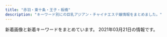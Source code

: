 ```yaml
---
title: "赤羽・東十条・王子・板橋"
description: "キーワード別にの巨乳アジアン・チャイナエステ嬢情報をまとめました。"
---
```


新着画像と新着キーワードをまとめています。
2021年03月21日の情報です。

<DmmAffiliateIns />
<KeywordTable
  shops={
    [
    {
        "url": "http://shanshan-esthe.com/",
        "img_links": [
            "http://shanshan-esthe.com/img/sta14.jpg",
            "http://shanshan-esthe.com/img/sta0.jpg",
            "http://shanshan-esthe.com/img/st14.jpg",
            "http://shanshan-esthe.com/img/no.png",
            "http://shanshan-esthe.com/img/st16.jpg"
        ],
        "station": "JR\u6771\u5341\u6761\u99c5\u5317\u53e3",
        "keywords": {
            "86": 2,
            "D": 2
        },
        "name": "\u9999\u9999"
    },
    {
        "keywords": {
            "D": 23,
            "88": 8,
            "85": 4,
            "86": 11
        },
        "img_links": [
            "https://yumego.tyo.cm/images/tit_staff02.png",
            "https://yumego.tyo.cm/images/tit_staff01.png",
            "https://yumego.tyo.cm/photos/sites/83/2020/12/2020120108205582.jpg",
            "https://yumego.tyo.cm/images/img_tel.png",
            "https://yumego.tyo.cm/photos/sites/83/2020/12/2020120802122165.jpg",
            "https://yumego.tyo.cm/photos/sites/83/2020/12/2020120610415359.jpg",
            "https://yumego.tyo.cm/images/sp_top.jpg",
            "https://yumego.tyo.cm/photos/sites/83/2020/12/2020120802122351.jpg",
            "https://yumego.tyo.cm/images/sp_tit_new.png",
            "https://yumego.tyo.cm/images/tit_twitter.png",
            "https://yumego.tyo.cm/photos/sites/83/2020/12/2020120108205393.jpg",
            "https://yumego.tyo.cm/photos/sites/83/2020/12/2020120610415197.jpg",
            "https://yumego.tyo.cm/photos/sites/83/2020/12/2020120610415227.jpg",
            "https://yumego.tyo.cm/images/room2.jpg",
            "https://yumego.tyo.cm/images/sp_tit_staff01.png",
            "https://yumego.tyo.cm/photos/sites/83/2021/02/2021020212253138.jpg",
            "https://yumego.tyo.cm/images/sp_tit_staff02.png",
            "https://yumego.tyo.cm/images/maining.jpg",
            "https://yumego.tyo.cm/images/room1.jpg",
            "https://yumego.tyo.cm/photos/sites/83/2020/12/2020120108205259.jpg",
            "https://yumego.tyo.cm/images/top.jpg",
            "https://yumego.tyo.cm/images/sp_tit_therapist.png",
            "https://yumego.tyo.cm/images/tit_new.png",
            "https://yumego.tyo.cm/images/sp_tit_twitter.png",
            "https://yumego.tyo.cm/images/room4.jpg",
            "https://yumego.tyo.cm/photos/sites/83/2020/12/2020120610415351.jpg",
            "https://yumego.tyo.cm/images/tit_therapist.png",
            "https://yumego.tyo.cm/images/room3.jpg"
        ],
        "url": "https://yumego.tyo.cm/",
        "station": "JR\u5341\u6761\u99c5\u5357\u53e3",
        "name": "\u5922\u3054"
    },
    {
        "name": "Last Paradise \uff5e\u30e9\u30b9\u30c8\u30d1\u30e9\u30c0\u30a4\u30b9\uff5e",
        "keywords": {
            "86": 4,
            "84": 4,
            "90": 2,
            "85": 9
        },
        "img_links": [
            "http://lastpara.net/image/cast/cast_265_1_s.jpg",
            "http://lastpara.net/image/cast/cast_286_1_l.jpg",
            "http://lastpara.net/image/cast/cast_255_1_l.jpg",
            "http://lastpara.net/image/cast/cast_261_1_l.jpg",
            "http://lastpara.net/img/recuit.png",
            "http://lastpara.net/image/cast/cast_263_1_l.jpg",
            "http://lastpara.net/image/cast/cast_286_1_s.jpg",
            "http://lastpara.net/img/event/camp_top_02.jpg",
            "http://lastpara.net/image/cast/cast_263_1_s.jpg",
            "http://lastpara.net/image/cast/cast_287_1_s.jpg",
            "http://lastpara.net/image/cast/cast_256_1_s.jpg",
            "http://lastpara.net/image/cast/cast_287_1_l.jpg",
            "http://lastpara.net/image/cast/cast_259_1_s.jpg",
            "http://lastpara.net/image/cast/cast_256_1_l.jpg",
            "http://lastpara.net/image/cast/cast_262_1_l.jpg",
            "http://lastpara.net/image/cast/cast_259_1_l.jpg",
            "http://lastpara.net/image/cast/cast_265_1_l.jpg",
            "http://lastpara.net/img/news-ttl.jpg"
        ],
        "url": "http://lastpara.net/",
        "station": "JR\u8d64\u7fbd\u99c5\u5357\u53e3"
    },
    {
        "name": "\u685c\u306e\u604b",
        "url": "http://www.crossu.xyz/",
        "station": "JR\u738b\u5b50\u99c5\u5317\u53e3",
        "keywords": {
            "\u30bb\u30af\u30b7\u30fc": 5
        },
        "img_links": [
            "http://www.crossu.xyz/templets/default/picture/staff_t.jpg",
            "http://www.crossu.xyz/uploads/180620/1-1P62010193X63.jpg",
            "http://www.crossu.xyz/uploads/181211/1-1Q2111433162D.jpg",
            "http://www.crossu.xyz/templets/default/picture/interior_t.jpg",
            "http://www.crossu.xyz/uploads/180620/1-1P62010154K00.png",
            "http://www.crossu.xyz/templets/default/picture/rec1.png",
            "http://www.crossu.xyz/uploads/200528/1-20052Q52142229.jpg",
            "http://www.crossu.xyz/uploads/190924/1-1Z9241056212J.jpg",
            "http://www.crossu.xyz/uploads/allimg/180620/1-1P6201013133b.jpg",
            "http://www.crossu.xyz/templets/default/picture/head.jpg",
            "http://www.crossu.xyz/uploads/191119/1-19111915043V27.jpg",
            "http://www.crossu.xyz/uploads/191129/1-19112914393CK.jpg",
            "http://www.crossu.xyz/templets/default/picture/news.jpg",
            "http://www.crossu.xyz/uploads/180621/1-1P621101232H4.jpg"
        ]
    },
    {
        "station": "JR\u8d64\u7fbd\u99c5\u6771\u53e3",
        "img_links": [
            "http://ka-en.work/sp/img/pc.jpg",
            "http://ka-en.work/img/head.jpg",
            "http://ka-en.work/sp/img/acc1.jpg",
            "http://ka-en.work/img/botton5.jpg",
            "http://ka-en.work/sp/img/kanban.jpg",
            "http://ka-en.work/img/st3.jpg",
            "http://ka-en.work/img/fla-2.jpg",
            "http://ka-en.work/img/botton3.jpg",
            "http://ka-en.work/img/s10.jpg",
            "http://ka-en.work/img/s7.jpg",
            "http://ka-en.work/sp/img/p-10.jpg",
            "http://ka-en.work/img/botton6.jpg",
            "http://ka-en.work/img/fla-1.jpg",
            "http://ka-en.work/img/foot.jpg",
            "http://ka-en.work/img/acc4.jpg",
            "http://ka-en.work/sp/img/info.jpg",
            "http://ka-en.work/img/s3.jpg",
            "http://ka-en.work/img/st6.jpg",
            "http://ka-en.work/img/s6.jpg",
            "http://ka-en.work/sp/img/acc3.jpg",
            "http://ka-en.work/img/mo.png",
            "http://ka-en.work/sp/img/t-t.jpg",
            "http://ka-en.work/img/st7.jpg",
            "http://ka-en.work/img/acc2.jpg",
            "http://ka-en.work/img/st10.jpg",
            "http://ka-en.work/sp/img/cam.jpg",
            "http://ka-en.work/sp/img/st9.jpg",
            "http://ka-en.work/img/st2.jpg",
            "http://ka-en.work/sp/img/tel.jpg",
            "http://ka-en.work/sp/img/time.jpg",
            "http://ka-en.work/img/st1.jpg",
            "http://ka-en.work/sp/img/p-6.jpg",
            "http://ka-en.work/sp/img/t-o.jpg",
            "http://ka-en.work/sp/img/sys.jpg",
            "http://ka-en.work/sp/img/t-a.jpg",
            "http://ka-en.work/sp/img/botton.jpg",
            "http://ka-en.work/img/kanban.jpg",
            "http://ka-en.work/sp/img/t-r.jpg",
            "http://ka-en.work/sp/img/pic.jpg",
            "http://ka-en.work/img/acc1.jpg",
            "http://ka-en.work/sp/img/acc5.jpg",
            "http://ka-en.work/img/acc3.jpg",
            "http://ka-en.work/sp/img/st1.jpg",
            "http://ka-en.work/sp/img/st3.jpg",
            "http://ka-en.work/img/acc5.jpg",
            "http://ka-en.work/img/st4.jpg",
            "http://ka-en.work/sp/img/st7.jpg",
            "http://ka-en.work/sp/img/st2.jpg",
            "http://ka-en.work/sp/img/st4.jpg",
            "http://ka-en.work/sp/img/tit.jpg",
            "http://ka-en.work/sp/img/p-9.jpg",
            "http://ka-en.work/img/botton4.jpg",
            "http://ka-en.work/img/s4.jpg",
            "http://ka-en.work/img/st9.jpg",
            "http://ka-en.work/sp/img/st6.jpg",
            "http://ka-en.work/img/botton2.jpg",
            "http://ka-en.work/sp/img/t-s.jpg",
            "http://ka-en.work/sp/img/st10.jpg",
            "http://ka-en.work/sp/img/add.jpg",
            "http://ka-en.work/sp/img/acc2.jpg",
            "http://ka-en.work/img/st8.jpg",
            "http://ka-en.work/sp/img/acc4.jpg",
            "http://ka-en.work/sp/img/st8.jpg",
            "http://ka-en.work/img/fla-3.jpg",
            "http://ka-en.work/img/s2.jpg",
            "http://ka-en.work/img/botton.jpg",
            "http://ka-en.work/img/s9.jpg"
        ],
        "url": "http://ka-en.work/",
        "name": "\u83ef\u8276",
        "keywords": {
            "87": 1,
            "E": 3,
            "84": 1,
            "C": 17,
            "88": 2,
            "86": 2,
            "D": 5,
            "85": 12
        }
    },
    {
        "url": "http://mens-esthe-hitomebore.com/",
        "name": "\u521d\u604b",
        "keywords": {},
        "img_links": [
            "http://mens-esthe-hitomebore.com/images/hina.png",
            "http://mens-esthe-hitomebore.com/images/photo03.jpg",
            "http://mens-esthe-hitomebore.com/images/totop.png",
            "http://mens-esthe-hitomebore.com/images/sample2.png",
            "http://mens-esthe-hitomebore.com/images/yuki.png",
            "http://mens-esthe-hitomebore.com/images/sample1-1.png"
        ],
        "station": "JR\u8d64\u7fbd\u99c5\u5357\u53e3"
    },
    {
        "keywords": {
            "85": 1,
            "86": 4,
            "87": 2,
            "D": 5,
            "E": 2,
            "C": 8
        },
        "img_links": [
            "https://dream.ests.jp/images/staff_bj3.jpg",
            "https://dream.ests.jp/images/s_pick.png",
            "https://dream.ests.jp/images/line.png",
            "https://dream.ests.jp/photos/sites/12/2021/03/2021031110482744.jpg",
            "https://dream.ests.jp/images/s_therapist.jpg",
            "https://dream.ests.jp/images/1.jpg",
            "https://dream.ests.jp/photos/sites/12/2021/03/2021031110483161.jpg",
            "https://dream.ests.jp/images/top.png",
            "https://dream.ests.jp/images/end.png",
            "https://dream.ests.jp/images/2.jpg",
            "https://dream.ests.jp/images/mobile.jpg",
            "https://dream.ests.jp/photos/sites/12/2021/03/2021031110483021.jpg",
            "https://dream.ests.jp/images/news_bj3.jpg",
            "https://dream.ests.jp/images/new.jpg",
            "https://dream.ests.jp/photos/sites/12/2021/03/2021031110482840.jpg",
            "https://dream.ests.jp/images/s_news.jpg"
        ],
        "station": "JR\u8d64\u7fbd\u99c5\u6771\u53e3",
        "url": "https://dream.ests.jp/",
        "name": "Aroma Dream \uff5e\u30a2\u30ed\u30de\u30c9\u30ea\u30fc\u30e0\uff5e"
    },
    {
        "station": "JR\u6771\u5341\u6761\u99c5\u5317\u53e3",
        "name": "Love Sea",
        "img_links": [
            "https://higashijujo-mensesthe.com/images/camp.jpg",
            "https://higashijujo-mensesthe.com/staff/kimi-l1.jpg",
            "https://higashijujo-mensesthe.com/2019/08/10/kimi-s1.jpg",
            "https://higashijujo-mensesthe.com/2019/08/23/satomi-s1.jpg",
            "https://higashijujo-mensesthe.com/menu/info.png",
            "https://higashijujo-mensesthe.com/staff/satomi-s1.jpg",
            "https://higashijujo-mensesthe.com/icon/line.png",
            "https://higashijujo-mensesthe.com/images/clear.png",
            "https://higashijujo-mensesthe.com/staff/runa-s1.jpg",
            "https://higashijujo-mensesthe.com/room/room-l4.jpg",
            "https://higashijujo-mensesthe.com/staff/lime-l1.jpg",
            "https://higashijujo-mensesthe.com/room/esthe2.jpg",
            "https://higashijujo-mensesthe.com/images/main-sp.jpg",
            "https://higashijujo-mensesthe.com/images/main1.jpg",
            "https://higashijujo-mensesthe.com/staff/kimi-s2.jpg",
            "https://higashijujo-mensesthe.com/button/blog.png",
            "https://higashijujo-mensesthe.com/room/room-l1.jpg",
            "https://higashijujo-mensesthe.com/staff/lime-s1.jpg",
            "https://higashijujo-mensesthe.com/staff/kimi-s1.jpg",
            "https://higashijujo-mensesthe.com/button/home.png",
            "https://higashijujo-mensesthe.com/menu/home.png",
            "https://higashijujo-mensesthe.com/2019/08/22/runa-s1.jpg",
            "https://higashijujo-mensesthe.com/images/footer-l.png",
            "https://higashijujo-mensesthe.com/staff/rika-s1.jpg",
            "https://higashijujo-mensesthe.com/images/qrcode.png",
            "https://higashijujo-mensesthe.com/staff/satomi-l1.jpg",
            "https://higashijujo-mensesthe.com/images/footer-r.png",
            "https://higashijujo-mensesthe.com/button/staff.png",
            "https://higashijujo-mensesthe.com/staff/kimi-l2.jpg",
            "https://higashijujo-mensesthe.com/icon/twitter.png",
            "https://higashijujo-mensesthe.com/2019/10/21/rika-s1.jpg",
            "https://higashijujo-mensesthe.com/menu/blog.png",
            "https://higashijujo-mensesthe.com/icon/facebook.png",
            "https://higashijujo-mensesthe.com/images/header3.png",
            "https://higashijujo-mensesthe.com/room/room-l3.jpg",
            "https://higashijujo-mensesthe.com/2020/02/29/lime-s1.jpg",
            "https://higashijujo-mensesthe.com/staff/rika-l1.jpg",
            "https://higashijujo-mensesthe.com/staff/runa-l1.jpg",
            "https://higashijujo-mensesthe.com/images/flower.png",
            "https://higashijujo-mensesthe.com/room/room-l2.jpg",
            "https://higashijujo-mensesthe.com/room/esthe3.jpg",
            "https://higashijujo-mensesthe.com/room/esthe1.jpg",
            "https://higashijujo-mensesthe.com/menu/gallery.png",
            "https://higashijujo-mensesthe.com/menu/friend.png",
            "https://higashijujo-mensesthe.com/icon/yelp.png"
        ],
        "url": "https://higashijujo-mensesthe.com/",
        "keywords": {}
    },
    {
        "station": "\u5c3e\u4e45\u99c5",
        "url": "https://nippori-massage.com/",
        "keywords": {},
        "img_links": [
            "https://nippori-massage.com/images/header3.png",
            "https://nippori-massage.com/images/main-sp.jpg",
            "https://nippori-massage.com/images/main1.jpg",
            "https://nippori-massage.com/icon/facebook.png",
            "https://nippori-massage.com/footer/footer-tel.png",
            "https://scdn.line-apps.com/n/line_add_friends/btn/ja.png",
            "https://nippori-massage.com/line/line-qr.png",
            "https://nippori-massage.com/staff/nana-l1.jpg",
            "https://nippori-massage.com/staff/nana-s1.jpg",
            "https://nippori-massage.com/images/esthe2.jpg",
            "https://nippori-massage.com/images/line_friend.png",
            "https://nippori-massage.com/room/room-l4.jpg",
            "https://nippori-massage.com/staff/yui-l1.jpg",
            "https://nippori-massage.com//icon/facebook.png",
            "https://nippori-massage.com/footer/footer-staff.png",
            "https://nippori-massage.com/images/clear.png",
            "https://nippori-massage.com/icon/yelp.png",
            "https://nippori-massage.com/staff/yui-s1.jpg",
            "https://nippori-massage.com/icon/line.png",
            "https://nippori-massage.com/line/10min-coupon.png",
            "https://nippori-massage.com/room/room-l2.jpg",
            "https://nippori-massage.com/room/room-l1.jpg",
            "https://nippori-massage.com/images/esthe4.jpg",
            "https://nippori-massage.com/images/qrcode.png",
            "https://nippori-massage.com/images/esthe1.jpg",
            "https://nippori-massage.com/room/room-l3.jpg",
            "https://nippori-massage.com/images/obi.jpg",
            "https://nippori-massage.com/footer/footer-line.png",
            "https://nippori-massage.com/icon/twitter.png",
            "https://nippori-massage.com/images/esthe3.jpg",
            "https://nippori-massage.com/staff/aya-s1.jpg",
            "https://nippori-massage.com/staff/aya-l1.jpg"
        ],
        "name": "\u56de\u697d\u82d1"
    },
    {
        "station": "JR\u8d64\u7fbd\u99c5\u6771\u53e3",
        "name": "\u5fc3\u697d",
        "img_links": [
            "https://www.sinraku.work/images/menu/interior.png",
            "https://www.sinraku.work/img/rina1.jpg",
            "https://www.sinraku.work/images/menu/staff.png",
            "https://www.sinraku.work/img/koko1.jpg",
            "https://www.sinraku.work/images/news.jpg",
            "https://www.sinraku.work/images/int1.jpg",
            "https://www.sinraku.work/staff/koko.jpg",
            "https://www.sinraku.work/img/miho1.jpg",
            "https://www.sinraku.work/img/rina2.jpg",
            "https://www.sinraku.work/images/tg.png",
            "https://www.sinraku.work/img/kai2.jpg",
            "https://www.sinraku.work/images/staff_t.jpg",
            "https://www.sinraku.work/images/int2.png",
            "https://www.sinraku.work/images/interior_t.jpg",
            "https://www.sinraku.work/images/tel.png",
            "https://www.sinraku.work/img/koko2.jpg",
            "https://www.sinraku.work/staff/miho.jpg",
            "https://www.sinraku.work/img/miho2.jpg",
            "https://www.sinraku.work/images/rec.jpg",
            "https://www.sinraku.work/staff/rina.jpg",
            "https://www.sinraku.work/img/kai1.jpg",
            "https://www.sinraku.work/images/time.jpg",
            "https://www.sinraku.work/staff/kai.jpg",
            "https://www.sinraku.work/images/menu/top.png",
            "https://www.sinraku.work/images/sys.png"
        ],
        "keywords": {},
        "url": "https://www.sinraku.work/"
    },
    {
        "station": "JR\u8d64\u7fbd\u99c5\u5357\u6539\u672d\u53e3(\u6771)",
        "keywords": {
            "89": 3,
            "87": 3,
            "88": 3,
            "\u30bb\u30af\u30b7\u30fc": 6,
            "98": 1
        },
        "img_links": [
            "http://esthe-japan.work/flower/upload/202004/1588153474.png"
        ],
        "name": "FLOWER",
        "url": "http://esthe-japan.work/flower/"
    },
    {
        "keywords": {},
        "station": "JR\u8d64\u7fbd\u99c5\u5357\u53e3",
        "url": "http://flower.este88.com/",
        "name": "Flower",
        "img_links": [
            "http://flower.este88.com/gals/emi1.jpg",
            "http://flower.este88.com/i/images/access3.jpg",
            "http://flower.este88.com/images/m05.jpg",
            "http://flower.este88.com/gals/yuuna1.jpg",
            "http://flower.este88.com/i/images/access6.jpg",
            "http://flower.este88.com/i/images/access7.jpg",
            "http://flower.este88.com/images/m01.jpg",
            "http://flower.este88.com/i/images/access4.jpg",
            "http://flower.este88.com/images/m03.jpg",
            "http://flower.este88.com/images/m04.jpg",
            "http://flower.este88.com/images/m02.jpg",
            "http://flower.este88.com/images/kp01.jpg",
            "http://flower.este88.com/gals/moe1.jpg",
            "http://flower.este88.com/i/images/access1.jpg",
            "http://flower.este88.com/gals/erika1.jpg",
            "http://flower.este88.com/i/images/access2.jpg",
            "http://flower.este88.com/images/img1.jpg",
            "http://flower.este88.com/gals/haruka1.jpg",
            "http://flower.este88.com/i/images/access5.jpg",
            "http://flower.este88.com/gals/riri1.jpg",
            "http://flower.este88.com/images/dot.png"
        ]
    },
    {
        "keywords": {
            "86": 2,
            "D": 3,
            "89": 1,
            "84": 1,
            "85": 1,
            "C": 1,
            "E": 2,
            "87": 1
        },
        "img_links": [
            "http://www.e-baby.work/img/all/icon2.png",
            "http://www.e-baby.work/img/all/loader.png",
            "http://www.e-baby.work/staff/maya1.jpg",
            "http://www.e-baby.work/staff/yuka1.jpg",
            "http://www.e-baby.work/staff/karen1.jpg",
            "http://www.e-baby.work/staff/haru1.jpg",
            "http://www.e-baby.work/staff/kumi1.jpg",
            "http://www.e-baby.work/staff/rina1.jpg",
            "http://www.e-baby.work/staff/kumic.jpg"
        ],
        "station": "JR\u8d64\u7fbd\u99c5\u6771\u53e3",
        "url": "http://www.e-baby.work/",
        "name": "\u30a2\u30a4\u30ea\u30b9"
    },
    {
        "name": "GOOD TIME",
        "keywords": {
            "C": 2,
            "83": 2,
            "87": 8,
            "D": 8
        },
        "img_links": [
            "http://www.goodtime.iesjp.com/images/m-top03.jpg",
            "http://www.goodtime.iesjp.com/images/m-top-right01.jpg",
            "http://www.goodtime.iesjp.com/files/005.jpg",
            "http://www.goodtime.iesjp.com/photo_news/upimg/20911603de0e3ad912_0.jpg",
            "http://www.goodtime.iesjp.com/photo_news/upimg/1591860540114b630a_0.jpg",
            "http://www.goodtime.iesjp.com/files/001.jpg",
            "http://www.goodtime.iesjp.com/images/m-head.jpg",
            "http://www.goodtime.iesjp.com/images/m-left.jpg",
            "http://www.goodtime.iesjp.com/files/004.jpg",
            "http://www.goodtime.iesjp.com/images/m-right.jpg",
            "http://www.goodtime.iesjp.com/images/m-top-right03.jpg",
            "http://www.goodtime.iesjp.com/images/m-top-right04.jpg",
            "http://www.goodtime.iesjp.com/images/m-top-right02.jpg",
            "http://www.goodtime.iesjp.com/photo_news/upimg/2288060497ed9031e6_0.jpg",
            "http://www.goodtime.iesjp.com/images/top-left01.jpg",
            "http://www.goodtime.iesjp.com/images/m-top02.jpg",
            "http://www.goodtime.iesjp.com/images/m-yejiao.jpg",
            "http://www.goodtime.iesjp.com/photo_news/upimg/529386029caabbb08f_0.jpg",
            "http://www.goodtime.iesjp.com/images/call.png",
            "http://www.goodtime.iesjp.com/photo_news/upimg/39901600bd6533312b_0.jpg",
            "http://www.goodtime.iesjp.com/files/002.jpg",
            "http://www.goodtime.iesjp.com/files/003.jpg",
            "http://www.goodtime.iesjp.com/photo_news/upimg/43415603819cc9fd0d_1.jpg"
        ],
        "station": "\u8d64\u7fbd\u5ca9\u6df5\u99c52\u756a\u51fa\u53e3",
        "url": "http://www.goodtime.iesjp.com/"
    },
    {
        "keywords": {},
        "station": "JR\u8d64\u7fbd\u99c5\u5357\u53e3",
        "url": "http://www.roserelaxation.info/",
        "name": "Only one \uff5e\u30aa\u30f3\u30ea\u30fc\u30ef\u30f3\uff5e",
        "img_links": [
            "http://www.roserelaxation.info/upload/201707/1499300573.jpg",
            "http://www.roserelaxation.info/upload/images/20171214_032900.jpg",
            "http://www.roserelaxation.info/upload/201807/thumb_dis/1531195952.jpg",
            "http://www.roserelaxation.info/upload/201807/thumb_dis/1531195547.jpg",
            "http://www.roserelaxation.info/upload/201801/thumb/1517150493.jpg",
            "http://www.roserelaxation.info/upload/201708/thumb_dis/1502280972.jpg",
            "http://www.roserelaxation.info/upload/202007/1594636246.jpg",
            "http://www.roserelaxation.info/upload/images/20171206_132851.jpg",
            "http://www.roserelaxation.info/upload/202007/thumb_dis/1594636246.jpg",
            "http://www.roserelaxation.info/upload/201801/thumb_dis/1517150493.jpg",
            "http://www.roserelaxation.info/upload/202007/thumb_dis/1594636684.jpg",
            "http://www.roserelaxation.info/upload/201807/thumb/1531195547.jpg",
            "http://www.roserelaxation.info/upload/images/20170706_091357.jpg",
            "http://www.roserelaxation.info/upload/images/20171206_132823.jpg",
            "http://www.roserelaxation.info/upload/201807/thumb_dis/1531197286.jpg",
            "http://www.roserelaxation.info/upload/202008/1598846272.jpg",
            "http://www.roserelaxation.info/upload/201807/thumb/1531195952.jpg",
            "http://www.roserelaxation.info/upload/201807/1531195952.jpg",
            "http://www.roserelaxation.info/upload/images/20171206_133002.jpg",
            "http://www.roserelaxation.info/upload/202007/1594636355.jpg",
            "http://www.roserelaxation.info/upload/201807/1531195547.jpg",
            "http://www.roserelaxation.info/upload/202007/thumb/1594636355.jpg",
            "http://www.roserelaxation.info/upload/201808/thumb_dis/1535596152.jpg",
            "http://www.roserelaxation.info/upload/201712/thumb_dis/1512155748.jpg",
            "http://www.roserelaxation.info/upload/201801/1517150493.jpg",
            "http://www.roserelaxation.info/upload/images/20171206_132919.jpg",
            "http://www.roserelaxation.info/upload/202007/thumb/1594636684.jpg",
            "http://www.roserelaxation.info/upload/202007/1594636684.jpg",
            "http://www.roserelaxation.info/upload/202007/thumb_dis/1594636322.jpg",
            "http://www.roserelaxation.info/upload/201807/1531197286.jpg",
            "http://www.roserelaxation.info/upload/201708/1502280972.jpg",
            "http://www.roserelaxation.info/upload/images/20170525_102731.jpg",
            "http://www.roserelaxation.info/upload/202007/thumb/1594636246.jpg",
            "http://www.roserelaxation.info/upload/images/20170613_104732.jpg",
            "http://www.roserelaxation.info/upload/201712/1512155748.jpg",
            "http://www.roserelaxation.info/upload/201712/thumb/1512155748.jpg",
            "http://www.roserelaxation.info/upload/202007/thumb_dis/1594636355.jpg"
        ]
    },
    {
        "name": "\u7f8e\u5065",
        "url": "http://oji.pink/",
        "station": "JR\u738b\u5b50\u99c5\u5317\u53e3",
        "keywords": {
            "C": 15
        },
        "img_links": [
            "http://oji.pink/images/g2.jpg",
            "http://oji.pink/images/aki.jpg",
            "http://oji.pink/images/r3.jpg",
            "http://oji.pink/images/new1.jpg",
            "http://oji.pink/images/zi_link.png",
            "http://oji.pink/images/g0.jpg",
            "http://oji.pink/images/g1.jpg",
            "http://oji.pink/images/mobile.jpg",
            "http://oji.pink/images/g5.jpg",
            "http://oji.pink/images/r1.jpg",
            "http://oji.pink/images/1.png",
            "http://oji.pink/images/g7.jpg",
            "http://oji.pink/images/r2.jpg",
            "http://oji.pink/images/r4.jpg",
            "http://oji.pink/images/yuki.jpg",
            "http://oji.pink/images/3.png",
            "http://oji.pink/images/zi_staff.png",
            "http://oji.pink/images/top.jpg"
        ]
    },
    {
        "img_links": [],
        "name": "\u3084\u3059\u3089\u304e",
        "station": "JR\u738b\u5b50\u99c5\u5317\u53e3",
        "url": "http://tenpo5.iest.info/",
        "keywords": {}
    },
    {
        "url": "http://kissyourelax.xyz/",
        "img_links": [
            "http://kissyourelax.xyz/uploads/190422/1-1Z422143352a6.jpg",
            "http://kissyourelax.xyz/uploads/190802/1-1ZP20P91YN.jpg",
            "http://kissyourelax.xyz/uploads/190514/1-1Z5140R02A31.jpg",
            "http://kissyourelax.xyz/uploads/191213/1-19121315493M58.jpg",
            "http://kissyourelax.xyz/uploads/190920/1-1Z9200Z645220.jpg",
            "http://kissyourelax.xyz/uploads/200812/1-200Q212540D24.jpg",
            "http://kissyourelax.xyz/uploads/190426/1-1Z4261G229208.jpg",
            "http://kissyourelax.xyz/uploads/200812/1-200Q2125423452.jpg",
            "http://kissyourelax.xyz/uploads/200929/1-200929125H1111.jpg",
            "http://kissyourelax.xyz/img/botton.jpg",
            "http://kissyourelax.xyz/uploads/190422/1-1Z422144244F3.jpg",
            "http://kissyourelax.xyz/uploads/191129/1-191129154603T5.jpg",
            "http://kissyourelax.xyz/uploads/200929/1-200929125F62K.jpg",
            "http://kissyourelax.xyz/uploads/190625/1-1Z625203Q3N2.jpg",
            "http://kissyourelax.xyz/uploads/190712/1-1ZG2111A3147.jpg",
            "http://kissyourelax.xyz/uploads/190625/1-1Z625204313L6.jpg",
            "http://kissyourelax.xyz/img/s0.png",
            "http://kissyourelax.xyz/uploads/191213/1-1912131550052E.jpg",
            "http://kissyourelax.xyz/uploads/190422/1-1Z42214343N22.jpg",
            "http://kissyourelax.xyz/uploads/190712/1-1ZG2111F3448.jpg",
            "http://kissyourelax.xyz/uploads/190802/1-1ZP20P930U4.jpg",
            "http://kissyourelax.xyz/uploads/190426/1-1Z4261G1591I.jpg",
            "http://kissyourelax.xyz/uploads/190426/1-1Z4261G221600.jpg",
            "http://kissyourelax.xyz/uploads/190514/1-1Z5140R044351.jpg"
        ],
        "station": "JR\u8d64\u7fbd\u99c5",
        "keywords": {},
        "name": "Kiss you"
    },
    {
        "station": "JR\u8d64\u7fbd\u99c5\u897f\u53e3",
        "keywords": {
            "87": 6,
            "E": 6,
            "86": 8,
            "D": 10,
            "C": 15,
            "85": 2
        },
        "img_links": [
            "http://www.cocosia.work/img/bn_howto.jpg",
            "http://www.cocosia.work/img/concept_sp.jpg",
            "http://www.cocosia.work/staff/hina1.jpg",
            "http://www.cocosia.work/staff/mao.jpg",
            "http://www.cocosia.work/staff/hina.jpg",
            "http://www.cocosia.work/staff/mao1.jpg",
            "http://www.cocosia.work/img/i_tel.png",
            "http://www.cocosia.work/img/int2.jpg",
            "http://www.cocosia.work/img/int3.jpg",
            "http://www.cocosia.work/img/bn_contact_sp.jpg",
            "http://www.cocosia.work/staff/rea1.jpg",
            "http://www.cocosia.work/staff/yuyu1.jpg",
            "http://www.cocosia.work/img/concept.jpg",
            "http://www.cocosia.work/img/bn_howto_sp.jpg",
            "http://www.cocosia.work/img/int3_sp.jpg",
            "http://www.cocosia.work/img/int1_sp.jpg",
            "http://www.cocosia.work/img/bn_contact.jpg",
            "http://www.cocosia.work/staff/rea.jpg",
            "http://www.cocosia.work/staff/riya.jpg",
            "http://www.cocosia.work/staff/yuyu.jpg",
            "http://www.cocosia.work/staff/mika.jpg",
            "http://www.cocosia.work/staff/riya1.jpg",
            "http://www.cocosia.work/img/int1.jpg",
            "http://www.cocosia.work/staff/mika1.jpg",
            "http://www.cocosia.work/img/header_info.png",
            "http://www.cocosia.work/img/int2_sp.jpg"
        ],
        "url": "http://www.cocosia.work/",
        "name": "Cocosia \uff5e\u30b3\u30b3\u30b7\u30a2\uff5e"
    },
    {
        "url": "http://www.darling.esjp.info/",
        "name": "Darling \uff5e\u30c0\u30fc\u30ea\u30f3\uff5e",
        "station": "JR\u8d64\u7fbd\u99c5\u5357\u53e3",
        "img_links": [
            "http://www.darling.esjp.info/img/nav-006.png",
            "http://www.darling.esjp.info/img/nav-003.png",
            "http://www.darling.esjp.info/img/nav-005.png",
            "http://www.darling.esjp.info/files/007.jpg",
            "http://www.darling.esjp.info/img/stt.jpg",
            "http://www.darling.esjp.info/files/002.jpg",
            "http://www.darling.esjp.info/img/top01.png",
            "http://www.darling.esjp.info/img/stb.jpg",
            "http://www.darling.esjp.info/files/003.jpg",
            "http://www.darling.esjp.info/img/tel.png",
            "http://www.darling.esjp.info/files/008.jpg",
            "http://www.darling.esjp.info/img/nav-004.png",
            "http://www.darling.esjp.info/img/nav-002.png",
            "http://www.darling.esjp.info/files/001.jpg",
            "http://www.darling.esjp.info/img/nav-001.png"
        ],
        "keywords": {
            "87": 4,
            "D": 5,
            "86": 1
        }
    },
    {
        "img_links": [
            "http://www.l-yuri.work/images/1.png",
            "http://www.l-yuri.work/staff/aki.jpg",
            "http://www.l-yuri.work/img/emi1.jpg",
            "http://www.l-yuri.work/images/2.png",
            "http://www.l-yuri.work/images/s1.png",
            "http://www.l-yuri.work/images/4.png",
            "http://www.l-yuri.work/images/interior_t.jpg",
            "http://www.l-yuri.work/staff/rina.jpg",
            "http://www.l-yuri.work/images/3.png",
            "http://www.l-yuri.work/images/tel.jpg",
            "http://www.l-yuri.work/img/aki1.jpg",
            "http://www.l-yuri.work/staff/emi.jpg",
            "http://www.l-yuri.work/images/news.png",
            "http://www.l-yuri.work/images/mobile.jpg",
            "http://www.l-yuri.work/images/int1.png",
            "http://www.l-yuri.work/images/int2.png",
            "http://www.l-yuri.work/images/head.jpg",
            "http://www.l-yuri.work/staff/yuki.jpg",
            "http://www.l-yuri.work/img/yuki1.jpg",
            "http://www.l-yuri.work/images/h_line.jpg",
            "http://www.l-yuri.work/images/sys.png",
            "http://www.l-yuri.work/images/staff_t.jpg",
            "http://www.l-yuri.work/img/rina1.jpg",
            "http://www.l-yuri.work/images/tg.jpg"
        ],
        "url": "http://www.l-yuri.work/",
        "keywords": {},
        "name": "\u767e\u5408",
        "station": "\u84ee\u6839\u99c5\u6771\u53e3"
    },
    {
        "name": "\u30c0\u30fc\u30ea\u30f3",
        "img_links": [
            "http://angel-aroma.net/img/m5.jpg",
            "http://angel-aroma.net/img/m1.jpg",
            "http://angel-aroma.net/img/sta3.jpg",
            "http://angel-aroma.net/img/m20.jpg",
            "http://angel-aroma.net/img/m4.jpg",
            "http://angel-aroma.net/img/qr.jpg",
            "http://angel-aroma.net/img/top.jpg",
            "http://angel-aroma.net/img/m30.jpg",
            "http://angel-aroma.net/img/no.png",
            "http://angel-aroma.net/img/stafft.jpg",
            "http://angel-aroma.net/img/m6.jpg",
            "http://angel-aroma.net/img/sta6.jpg",
            "http://angel-aroma.net/img/m3.jpg",
            "http://angel-aroma.net/img/m10.jpg",
            "http://angel-aroma.net/img/sta5.jpg",
            "http://angel-aroma.net/img/m2.jpg",
            "http://angel-aroma.net/img/sta1.jpg",
            "http://angel-aroma.net/img/sta2.jpg"
        ],
        "keywords": {
            "84": 2,
            "82": 2,
            "87": 2,
            "86": 4
        },
        "url": "http://angel-aroma.net/",
        "station": "JR\u8d64\u7fbd\u99c5\u6771\u53e3"
    }
]
}
/>
<DmmAffiliateScript />
